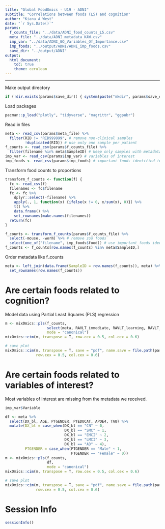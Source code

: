 ```yaml
---
title: "Global FoodOmics - U19 - ADNI"
subtitle: "Correlations between foods (L5) and cognition"
author: "Kiana A West"
date: "`r Sys.Date()`"
params:
  f_counts_file: "../data/ADNI_food_counts_L5.csv"
  meta_file: "../data/ADNI_metadata_KAW.csv"
  imp_var: "../data/ADNI_GO_Variables_Of_Importance.csv"
  imp_foods: "../output/ADNI/ADNI_imp_foods.csv"
  save_dir: "../output/ADNI"
output: 
  html_document:
    toc: true
    theme: cerulean
---
```


<style type="text/css">
.main-container {
  max-width: 1200px;
  margin-left: auto;
  margin-right: auto;
}
</style>

***  

Make output directory

```r
if (!dir.exists(params$save_dir)) { system(paste("mkdir", params$save_dir)) }
```

Load packages

```r
pacman::p_load("plotly", "tidyverse", "magrittr", "ggpubr")
```

Read in files

```r
meta <- read_csv(params$meta_file) %>%
  filter(RID != "RID999999", # remove non-clinical samples
         !duplicated(RID)) # use only one sample per patient
f_counts <- read_csv(params$f_counts_file) %>%
  filter(filename %in% meta$SampleID) # keep only samples with metadata
imp_var <- read_csv(params$imp_var) # variables of interest
imp_foods <- read_csv(params$imp_foods) # important foods identified in overall diet analysis
```

Transform food counts to proportions

```r
transform_f_counts <- function(f) {
  fc <- read_csv(f)
  filenames <- fc$filename
  fc <- fc %>%
    dplyr::select(-filename) %>%
    apply(., 1, function(x) {ifelse(x != 0, x/sum(x), 0)}) %>%
    t() %>%
    data.frame() %>%
    set_rownames(make.names(filenames))
  return(fc)
}

f_counts <- transform_f_counts(params$f_counts_file) %>%
  select(-mouse, -worm) %>% # remove zoo foods
  select(one_of("filename", imp_foods$food)) # use important foods identified in overall diet analysis
f_counts <- f_counts[row.names(f_counts) %in% meta$SampleID,]
```

Order metadata like f_counts

```r
meta <- left_join(data.frame(SampleID = row.names(f_counts)), meta) %>%
  set_rownames(row.names(f_counts))
```

# Are certain foods related to cognition?

Model data using Partial Least Squares (PLS) regression

```r
m <- mixOmics::pls(f_counts,
                   select(meta, RAVLT_immediate, RAVLT_learning, RAVLT_forgetting, RAVLT_perc_forgetting),
                   mode = "canonical")
mixOmics::cim(m, transpose = T, row.cex = 0.5, col.cex = 0.6)
```

```r
# save plot
mixOmics::cim(m, transpose = T, save = "pdf", name.save = file.path(params$save_dir, "PLS_foods_L5_cognition"), 
              row.cex = 0.5, col.cex = 0.6)
```

# Are certain foods related to variables of interest?

Most variables of interest are missing from the metadata we received.

```r
imp_var$Variable
```

```r
df <- meta %>%
  select(DX_bl, AGE, PTGENDER, PTEDUCAT, APOE4, TAU) %>%
  mutate(DX_bl = case_when(DX_bl == "CN" ~ 0,
                           DX_bl == "SMC" ~ 1,
                           DX_bl == "EMCI" ~ 2,
                           DX_bl == "LMCI" ~ 3,
                           DX_bl == "AD" ~ 4),
         PTGENDER = case_when(PTGENDER == "Male" ~ 1,
                              PTGENDER == "Female" ~ 0))
m <- mixOmics::pls(f_counts, 
                   df,
                   mode = "canonical")
mixOmics::cim(m, transpose = T, row.cex = 0.5, col.cex = 0.6)
```

```r
# save plot
mixOmics::cim(m, transpose = T, save = "pdf", name.save = file.path(params$save_dir, "PLS_foods_L5_imp_var"), 
              row.cex = 0.5, col.cex = 0.6)
```

# Session Info

```r
sessionInfo()
```

